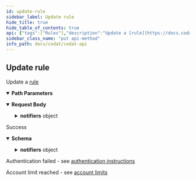 ```yaml
---
id: update-rule
sidebar_label: Update rule
hide_title: true
hide_table_of_contents: true
api: {"tags":["Rules"],"description":"Update a [rule](https://docs.codat.io/docs/core-rules)","operationId":"UpdateRule","parameters":[{"name":"ruleId","in":"path","required":true,"schema":{"type":"string","format":"uuid"}}],"requestBody":{"content":{"application/json":{"schema":{"required":["id","type"],"type":"object","properties":{"id":{"type":"string","format":"uuid"},"type":{"type":"string"},"companyId":{"type":"string","format":"uuid","nullable":true},"notifiers":{"type":"object","properties":{"emails":{"type":"array","items":{"type":"string"},"nullable":true},"webhook":{"type":"string","nullable":true}},"additionalProperties":false}},"additionalProperties":false}}}},"responses":{"200":{"description":"Success","content":{"application/json":{"schema":{"required":["id","type"],"type":"object","properties":{"id":{"type":"string","format":"uuid"},"type":{"type":"string"},"companyId":{"type":"string","format":"uuid","nullable":true},"notifiers":{"type":"object","properties":{"emails":{"type":"array","items":{"type":"string"},"nullable":true},"webhook":{"type":"string","nullable":true}},"additionalProperties":false}},"additionalProperties":false}}}},"401":{"description":"Authentication failed - see [authentication instructions](https://docs.codat.io/docs/authentication-1)"},"402":{"description":"Account limit reached - see [account limits](https://docs.codat.io/docs/environments-1)"}},"method":"put","path":"/rules/{ruleId}","servers":[{"url":"https://api.codat.io","description":"Codat API (Production)"}],"security":[{"AuthorizationHeader":[]}],"securitySchemes":{"AuthorizationHeader":{"type":"apiKey","description":"The word \"Basic\" followed by a space and your API Key, base64 encoded, which can be found [here](https://portal-integration.codat.io/#/profile)","name":"Authorization","in":"header"}},"jsonRequestBodyExample":{"id":"3fa85f64-5717-4562-b3fc-2c963f66afa6","type":"string","companyId":"3fa85f64-5717-4562-b3fc-2c963f66afa6","notifiers":{"emails":["string"],"webhook":"string"}},"info":{"title":"Codat API","description":"[What's changed in our Swagger](https://docs.codat.io/docs/new-swagger-ui)","version":"v1"},"postman":{"name":"Update rule","description":{"content":"Update a [rule](https://docs.codat.io/docs/core-rules)","type":"text/plain"},"url":{"path":["rules",":ruleId"],"host":["{{baseUrl}}"],"query":[],"variable":[{"disabled":false,"description":{"content":"(Required) ","type":"text/plain"},"type":"any","value":"","key":"ruleId"}]},"header":[{"key":"Content-Type","value":"application/json"},{"key":"Accept","value":"application/json"}],"method":"PUT","body":{"mode":"raw","raw":"\"\"","options":{"raw":{"language":"json"}}}}}
sidebar_class_name: "put api-method"
info_path: docs/codat/codat-api
---
```



## Update rule



Update a [rule](https://docs.codat.io/docs/core-rules)

<details style={{"marginBottom":"1rem"}} data-collapsed={false} open={true}><summary style={{}}><strong>Path Parameters</strong></summary><div><ul><ParamsItem className={"paramsItem"} param={{"name":"ruleId","in":"path","required":true,"schema":{"type":"string","format":"uuid"}}}></ParamsItem></ul></div></details><details style={{}} data-collapsed={false} open={true}><summary style={{"textAlign":"left"}}><strong>Request Body</strong></summary><div style={{"textAlign":"left","marginLeft":"1rem"}}></div><ul style={{"marginLeft":"1rem"}}><SchemaItem collapsible={false} name={"id"} required={true} schemaDescription={undefined} schemaName={"uuid"} qualifierMessage={undefined}></SchemaItem><SchemaItem collapsible={false} name={"type"} required={true} schemaDescription={undefined} schemaName={"string"} qualifierMessage={undefined}></SchemaItem><SchemaItem collapsible={false} name={"companyId"} required={false} schemaDescription={undefined} schemaName={"uuid"} qualifierMessage={undefined}></SchemaItem><SchemaItem collapsible={true} className={"schemaItem"}><details style={{}}><summary style={{}}><strong>notifiers</strong><span style={{"opacity":"0.6"}}> object</span></summary><div style={{"marginLeft":"1rem"}}><SchemaItem collapsible={false} name={"emails"} required={false} schemaDescription={undefined} schemaName={"string[]"} qualifierMessage={undefined}></SchemaItem><SchemaItem collapsible={false} name={"webhook"} required={false} schemaDescription={undefined} schemaName={"string"} qualifierMessage={undefined}></SchemaItem></div></details></SchemaItem></ul></details><div><ApiTabs><TabItem label={"200"} value={"200"}><div>

Success

</div><div><details style={{}} data-collapsed={false} open={true}><summary style={{"textAlign":"left"}}><strong>Schema</strong></summary><div style={{"textAlign":"left","marginLeft":"1rem"}}></div><ul style={{"marginLeft":"1rem"}}><SchemaItem collapsible={false} name={"id"} required={true} schemaDescription={undefined} schemaName={"uuid"} qualifierMessage={undefined}></SchemaItem><SchemaItem collapsible={false} name={"type"} required={true} schemaDescription={undefined} schemaName={"string"} qualifierMessage={undefined}></SchemaItem><SchemaItem collapsible={false} name={"companyId"} required={false} schemaDescription={undefined} schemaName={"uuid"} qualifierMessage={undefined}></SchemaItem><SchemaItem collapsible={true} className={"schemaItem"}><details style={{}}><summary style={{}}><strong>notifiers</strong><span style={{"opacity":"0.6"}}> object</span></summary><div style={{"marginLeft":"1rem"}}><SchemaItem collapsible={false} name={"emails"} required={false} schemaDescription={undefined} schemaName={"string[]"} qualifierMessage={undefined}></SchemaItem><SchemaItem collapsible={false} name={"webhook"} required={false} schemaDescription={undefined} schemaName={"string"} qualifierMessage={undefined}></SchemaItem></div></details></SchemaItem></ul></details></div></TabItem><TabItem label={"401"} value={"401"}><div>

Authentication failed - see [authentication instructions](https://docs.codat.io/docs/authentication-1)

</div><div></div></TabItem><TabItem label={"402"} value={"402"}><div>

Account limit reached - see [account limits](https://docs.codat.io/docs/environments-1)

</div><div></div></TabItem></ApiTabs></div>
      